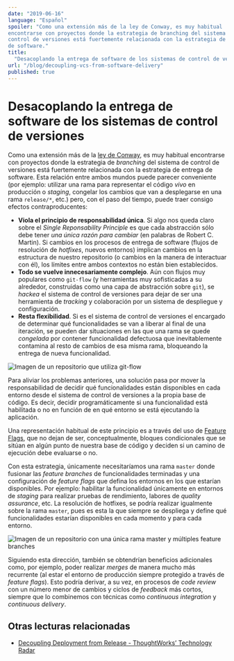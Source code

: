 ```yaml
---
date: "2019-06-16"
language: "Español"
spoiler: "Como una extensión más de la ley de Conway, es muy habitual
encontrarse con proyectos donde la estrategia de branching del sistema de
control de versiones está fuertemente relacionada con la estrategia de entrega
de software."
title:
  "Desacoplando la entrega de software de los sistemas de control de versiones"
url: "/blog/decoupling-vcs-from-software-delivery"
published: true
---
```


# Desacoplando la entrega de software de los sistemas de control de versiones

Como una extensión más de la
[ley de Conway](https://es.wikipedia.org/wiki/Ley_de_Conway), es muy habitual
encontrarse con proyectos donde la estrategia de _branching_ del sistema de
control de versiones está fuertemente relacionada con la estrategia de entrega
de software. Esta relación entre ambos mundos puede parecer conveniente (por
ejemplo: utilizar una rama para representar el código _vivo_ en producción o
_staging_, congelar los cambios que van a desplegarse en una rama `release/*`,
etc.) pero, con el paso del tiempo, puede traer consigo efectos
contraproducentes:

- **Viola el principio de responsabilidad única**. Si algo nos queda claro sobre
  el _Single Reponsability Principle_ es que cada abstracción sólo debe tener
  _una única razón para cambiar_ (en palabras de Robert C. Martin). Si cambios
  en los procesos de entrega de software (flujos de resolución de _hotfixes_,
  nuevos entornos) implican cambios en la estructura de nuestro repositorio (o
  cambios en la manera de interactuar con él), los límites entre ambos contextos
  no están bien establecidos.
- **Todo se vuelve innecesariamente complejo**. Aún con flujos muy populares
  como `git-flow` (y herramientas muy sofisticadas a su alrededor, construidas
  como una capa de abstracción sobre `git`), se _hackea_ el sistema de control
  de versiones para dejar de ser una herramienta de _tracking_ y colaboración
  por un sistema de despliegue y configuración.
- **Resta flexibilidad**. Si es el sistema de control de versiones el encargado
  de determinar qué funcionalidades se van a liberar al final de una iteración,
  se pueden dar situaciones en las que una rama se quede _congelada_ por
  contener funcionalidad defectuosa que inevitablemente contamina al resto de
  cambios de esa misma rama, bloqueando la entrega de nueva funcionalidad.

![Imagen de un repositorio que utiliza git-flow](/static/articles/decoupling-vcs-from-software-delivery/git-flow.jpg "Este repositorio utiliza el sistema de control de versiones como una herramienta de entrega de software para la próxima iteración (aplicando un flujo similar a git-flow)")

Para aliviar los problemas anteriores, una solución pasa por mover la
responsabilidad de decidir qué funcionalidades están disponibles en cada entorno
desde el sistema de control de versiones a la propia base de código. Es decir,
decidir programáticamente si una funcionalidad está habilitada o no en función
de en qué entorno se está ejecutando la aplicación.

Una representación habitual de este principio es a través del uso de
[Feature Flags](https://featureflags.io), que no dejan de ser, conceptualmente,
bloques condicionales que se sitúan en algún punto de nuestra base de código y
deciden si un camino de ejecución debe evaluarse o no.

Con esta estrategia, únicamente necesitaríamos una rama `master` donde fusionar
las _feature branches_ de funcionalidades terminadas y una configuración de
_feature flags_ que defina los entornos en los que estarían disponibles. Por
ejemplo: habilitar la funcionalidad únicamente en entornos de _staging_ para
realizar pruebas de rendimiento, labores de _quality assurance_, etc. La
resolución de hotfixes, se podría realizar igualmente sobre la rama `master`,
pues es esta la que siempre se despliega y define qué funcionalidades estarían
disponibles en cada momento y para cada entorno.

![Imagen de un repositorio con una única rama master y múltiples feature branches](/static/articles/decoupling-vcs-from-software-delivery/with-feature-flags.jpg "En este ejemplo, el repositorio es agnóstico de la capa de entrega de software, que estará gestionada por la propia base de código mediante el uso de feature toggles.")

Siguiendo esta dirección, también se obtendrían beneficios adicionales como, por
ejemplo, poder realizar _merges_ de manera mucho más recurrente (al estar el
entorno de producción siempre protegido a través de _feature flags_). Esto
podría derivar, a su vez, en procesos de _code review_ con un número menor de
cambios y ciclos de _feedback_ más cortos, siempre que lo combinemos con
técnicas como _continuous integration_ y _continuous delivery_.

## Otras lecturas relacionadas

- [Decoupling Deployment from Release - ThoughtWorks’ Technology Radar](https://www.thoughtworks.com/radar/techniques/decoupling-deployment-from-release)
